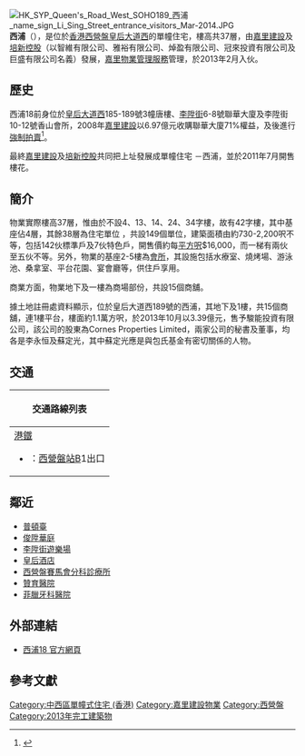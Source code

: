 {{Other uses|subject=位于香港西营盘皇后大道西的单幢住宅|other=由[[西安交通大学|西安交通大学]]和[[利物浦大学|利物浦大学]]合办的[[中外合作大学|中外合作大学]]|西交利物浦大学}}
{{Coord|22.2873|114.1450|display=title}}
{{Infobox_housinghk 
| name = 西浦<br/>Soho 189
| logo= 
| photo = Soho 189 (full view and deep sky blue version).JPG
| phototitle = 
| address= [[香港|香港]][[西營盤|西營盤]][[皇后大道西|皇后大道西]]189號
| lot= 海旁地段第200號C分段餘段
| developer= [[嘉里建設|嘉里建設]]<br/>[[培新控股|培新控股]]
| manager= 
| use = 住宅、商舖
| blocknumber = 1
| floor_area = 
| floornumber = 37
| yearofcompletion = 2013年2月
| former = 唐樓
| facilities = 會所、平台花園
| website = [http://www.soho189.com.hk/ 官方網頁]
}}
[[File:HK_SYP_Queen's_Road_West_SOHO189_西浦_name_sign_Li_Sing_Street_entrance_visitors_Mar-2014.JPG|thumb]]
'''西浦'''（{{lang|en|'''Soho 189'''}}），是位於[[香港|香港]][[西營盤|西營盤]][[皇后大道西|皇后大道西]]的單幢住宅，樓高共37層，由[[嘉里建設|嘉里建設]]及[[培新控股|培新控股]]（以智維有限公司、雅裕有限公司、焯盈有限公司、冠來投資有限公司及巨盛有限公司名義）發展，[[嘉里物業管理服務|嘉里物業管理服務]]管理，於2013年2月入伙。

== 歷史 ==
西浦18前身位於[[皇后大道西|皇后大道西]]185-189號3幢唐樓、[[李陞街|李陞街]]6-8號聯華大廈及李陞街10-12號香山會所，2008年[[嘉里建設|嘉里建設]]以6.97億元收購聯華大廈71%權益，及後進行[[強制拍賣|強制拍賣]]<ref>{{Cite web |url=http://www.mpfinance.com/htm/Finance/20080902/News/la_lal1.htm |title=嘉里申強拍聯華 屬上環李陞街項目部分 |access-date=2011-08-31 |archive-date=2019-06-29 |archive-url=https://web.archive.org/web/20190629143549/https://www.mpfinance.com/htm/finance/20080902/news/la_lal1.htm |dead-url=no }}</ref>。

最終[[嘉里建設|嘉里建設]]及[[培新控股|培新控股]]共同把上址發展成單幢住宅 －西浦，並於2011年7月開售樓花。

==簡介==
物業實際樓高37層，惟由於不設4、13、14、24、34字樓，故有42字樓，其中基座佔4層，其餘38層為住宅單位 ，共設149個單位，建築面積由約730-2,200呎不等，包括142伙標準戶及7伙特色戶，開售價約每[[平方呎|平方呎]]$16,000，而一梯有兩伙至五伙不等。另外，物業的基座2-5樓為[[會所|會所]]，其設施包括水療室、燒烤場、游泳池、桑拿室、平台花園、宴會廳等，供住戶享用。

商業方面，物業地下及一樓為商場部份，共設15個商舖。

據土地註冊處資料顯示，位於皇后大道西189號的西浦，其地下及1樓，共15個商舖，連1樓平台，樓面約1.1萬方呎，於2013年10月以3.39億元，售予駿能投資有限公司，該公司的股東為Cornes Properties Limited，兩家公司的秘書及董事，均各是李永恒及蘇定光，其中蘇定光應是與包氏基金有密切關係的人物。

== 交通 ==
{| class="mw-collapsible mw-collapsed wikitable" style="margin: 0 auto; width: auto;" 
! 交通路線列表
|-
|
;[[港鐵|港鐵]]
*{{港鐵路線標誌|ISL}}：[[西營盤站|西營盤站]]B1出口
{{港島巴士簡單列表|1|3A|4|4X|5B|7|10|37A|37B|71|90B|91|94|N8X}}
{{過海隧道巴士簡單列表|101|104|113|905}}{{港島專線小巴簡單列表|55}}
|}

== 鄰近 ==
* [[普頓臺|普頓臺]]
* [[俊陞華庭|俊陞華庭]]
* [[李陞街遊樂場|李陞街遊樂場]]
* [[皇后酒店|皇后酒店]]
* [[西營盤賽馬會分科診療所|西營盤賽馬會分科診療所]]
* [[贊育醫院|贊育醫院]]
* [[菲臘牙科醫院|菲臘牙科醫院]]

== 外部連結==
* [http://www.soho189.com.hk/ 西浦18 官方網頁]{{Wayback|url=http://www.soho189.com.hk/ |date=20121214055905 }}

== 參考文獻 ==
<references/>
{{commons category|SOHO189, Hong Kong}}

{{嘉里集團}}

[[Category:中西區單幢式住宅_(香港)|Category:中西區單幢式住宅 (香港)]]
[[Category:嘉里建設物業|Category:嘉里建設物業]]
[[Category:西營盤|Category:西營盤]]
[[Category:2013年完工建築物|Category:2013年完工建築物]]